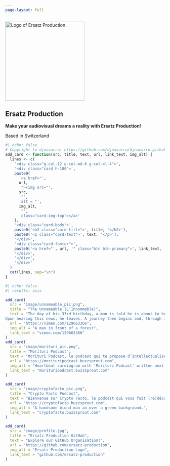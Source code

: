 ```yaml
---
page-layout: full
---
```


::: banner
![](image/profile.jpg){.circular width="250px" fig-align="center" alt="Logo of Ersatz Production."}

::: centered
# Ersatz Production

**Make your audiovisual dreams a reality with Ersatz Production!**

Based in Switzerland
:::
:::

```r
#| echo: false
# Copyright to djnavarro: https://github.com/djnavarro/djnavarro.github.io/blob/main/index.qmd
add_card <- function(src, title, text, url, link_text, img_alt) {
  lines <- c(
    '<div class="g-col-12 g-col-md-6 g-col-xl-4">',
    '<div class="card h-100">',
    paste0(
      '<a href="', 
      url, 
      '"><img src="', 
      src, 
      '"',
      'alt = "',
      img_alt,
      '"',
      'class="card-img-top"></a>'
    ),
    '<div class="card-body">',
    paste0('<h2 class="card-title">', title, '</h2>'),
    paste0('<p class="card-text">', text, '</p>'),
    '</div>',
    '<div class="card-footer">',
    paste0('<a href="', url, '" class="btn btn-primary">', link_text, '</a>'),
    '</div>',
    '</div>',
    '</div>'
  )
  cat(lines, sep="\n")
}
```

::: grid
```r
#| echo: false
#| results: asis

add_card(
  src = "image/unnameable_pic.png",
  title = "The Unnameable (L’Innommable)", 
  text = "The day of his 33rd birthday, a man is told he is about to be a father.
Upon hearing this news, he leaves. A journey then begins and, through improbable encounters and situations, he will learn about his surroundings and about himself.",
  url = "https://vimeo.com/129663366",
  img_alt = "A man in front of a forest",
  link_text = "vimeo.com/129663366"
)
add_card(
  src = "image/morituri_pic.png",
  title = "Morituri Podcast", 
  text = "Morituri Podcast, le podcast qui te propose d’intellectualiser ce qui ne devrait jamais l’être en partant des morts les plus insolites de l'histoire.",
  url = "https://morituripodcast.buzzsprout.com",
  img_alt = "Heartbeat cardiogram with 'Morituri Podcast' written next to it",
  link_text = "morituripodcast.buzzsprout.com"
)

add_card(
  src = "image/cryptofacto_pic.png",
  title = "Crypto Facto Podcast", 
  text = "Bienvenue sur Crypto Facto, le podcast qui vous fait (re)découvrir les protocoles blockchains et les crypto-monnaies. Je partage ce que je comprends et ce que je fais pour que ce soit aussi utile au plus grand nombre. Au programme, des petits épisodes pour poser quelques bases, des dossiers complets sur des protocoles et des entretiens de partage d'expérience. Merci d'être passé par là et bonne écoute.",
  url = "https://cryptofacto.buzzsprout.com",
  img_alt = "A handsome blond man an over a green background.",
  link_text = "cryptofacto.buzzsprout.com"
)

add_card(
  src = "image/profile.jpg",
  title = "Ersatz Production GitHub", 
  text = "Explore our GitHub Organisation!",
  url = "https://github.com/ersatz-production",
  img_alt = "Ersatz Production Logo",
  link_text = "github.com/ersatz-production"
)
```
:::



<!-- verification -->

<a rel="me" style="display:none" href="https://github.com/ersatz-production">Hidden link used to verify my account on GitHub</a>